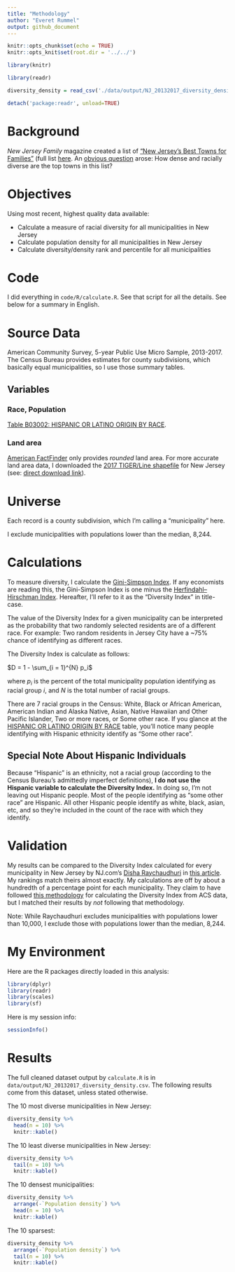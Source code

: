```yaml
---
title: "Methodology"
author: "Everet Rummel"
output: github_document
---
```


```r
knitr::opts_chunk$set(echo = TRUE)
knitr::opts_knit$set(root.dir = '../../')

library(knitr)
```

```r
library(readr)

diversity_density = read_csv('./data/output/NJ_20132017_diversity_density.csv')

detach('package:readr', unload=TRUE)
```


# Background

*New Jersey Family* magazine created a list of ["New Jersey's Best Towns for Families"](https://www.njfamily.com/New-Jerseys-Best-Towns-for-Families/) 
(full list [here](https://www.njfamily.com/new-jerseys-best-towns-for-families-the-list-2019/). 
An [obvious question](https://twitter.com/hobokenurbanist/status/1114592402336100355) 
arose: How dense and racially diverse are the top towns in this list?

# Objectives

Using most recent, highest quality data available:

* Calculate a measure of racial diversity for all municipalities in New Jersey
* Calculate population density for all municipalities in New Jersey
* Calculate diversity/density rank and percentile for all municipalities

# Code

I did everything in `code/R/calculate.R`. See that script for all the details.
See below for a summary in English.

# Source Data

American Community Survey, 5-year Public Use Micro Sample, 2013-2017. The Census
Bureau provides estimates for county subdivisions, which basically equal 
municipalities, so I use those summary tables.

## Variables

### Race, Population

[Table B03002: HISPANIC OR LATINO ORIGIN BY RACE](https://factfinder.census.gov/bkmk/table/1.0/en/ACS/17_5YR/B03002/0400000US34.06000).

### Land area

[American FactFinder](https://factfinder.census.gov/bkmk/table/1.0/en/DEC/10_SF1/GCTPH1.ST16/0400000US34) 
only provides *rounded* land area. For more accurate land area data, I 
downloaded the [2017 TIGER/Line shapefile](https://www.census.gov/geographies/mapping-files/time-series/geo/tiger-line-file.2017.html) 
for New Jersey (see: [direct download link](https://www2.census.gov/geo/tiger/TIGER2017/COUSUB/tl_2017_34_cousub.zip)).

# Universe

Each record is a county subdivision, which I'm calling a "municipality" here.

I exclude municipalities with populations lower than the median, 8,244.

# Calculations

To measure diversity, I calculate the [Gini-Simpson Index](https://en.wikipedia.org/wiki/Diversity_index#Gini%E2%80%93Simpson_index).
If any economists are reading this, the Gini-Simpson Index is one minus the [Herfindahl–Hirschman Index](https://en.wikipedia.org/wiki/Herfindahl_index).
Hereafter, I'll refer to it as the "Diversity Index" in title-case.

The value of the Diversity Index for a given municipality can be interpreted as 
the probability that two randomly selected residents are of a different race.
For example: Two random residents in Jersey City have a ~75% chance of 
identifying as different races.

The Diversity Index is calculate as follows:

$D = 1 - \sum_{i = 1}^{N} p_i$

where $p_i$ is the percent of the total municipality population identifying as
racial group $i$, and $N$ is the total number of racial groups. 

There are 7 racial groups in the Census: White, Black or African American,
American Indian and Alaska Native, Asian, Native Hawaiian and Other Pacific
Islander, Two or more races, or Some other race. If you glance at the 
[HISPANIC OR LATINO ORIGIN BY RACE](https://factfinder.census.gov/bkmk/table/1.0/en/ACS/17_5YR/B03002/0400000US34.06000) table, you'll notice many people identifying with Hispanic ethnicity
identify as "Some other race". 

## Special Note About Hispanic Individuals

Because "Hispanic" is an ethnicity, not a racial group (according to the Census
Bureau's admittedly imperfect definitions), 
**I do not use the Hispanic variable to calculate the Diversity Index.** In 
doing so, I'm not leaving out Hispanic people. Most of the people identifying as
"some other race" are Hispanic. All other Hispanic people identify as white, 
black, asian, etc, and so they're included in the count of the race with which
they identify.

# Validation

My results can be compared to the Diversity Index calculated for every 
municipality in New Jersey by NJ.com's [Disha Raychaudhuri](https://twitter.com/Disha_RC) 
in [this article](https://www.nj.com/data/2019/02/the-25-most-racially-diverse-towns-in-nj-ranked.html). 
My rankings match theirs almost exactly. My calculations are off by about a
hundredth of a percentage point for each municipality. They claim to have 
followed [this methodology](https://www.usatoday.com/story/news/nation/2014/10/21/diversity-index-data-how-we-did-report/17432103/) 
for calculating the Diversity Index from ACS data, but I matched their results 
by *not* following that methodology.

Note: While Raychaudhuri excludes municipalities with populations lower than 
10,000, I exclude those with populations lower than the median, 8,244.

# My Environment

Here are the R packages directly loaded in this analysis:

```r
library(dplyr)
library(readr)
library(scales)
library(sf)
```

Here is my session info:

```r
sessionInfo()
```

# Results

The full cleaned dataset output by `calculate.R` is in `data/output/NJ_20132017_diversity_density.csv`. The following results come
from this dataset, unless stated otherwise.

The 10 most diverse municipalities in New Jersey:

```r
diversity_density %>%
  head(n = 10) %>%
  knitr::kable()
```

The 10 least diverse municipalities in New Jersey:

```r
diversity_density %>%
  tail(n = 10) %>%
  knitr::kable()
```

The 10 densest municipalities:

```r
diversity_density %>%
  arrange(-`Population density`) %>%
  head(n = 10) %>%
  knitr::kable()
```

The 10 sparsest:

```r
diversity_density %>%
  arrange(-`Population density`) %>%
  tail(n = 10) %>%
  knitr::kable()
```
